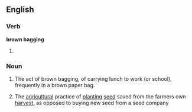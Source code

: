 ==English==

===Verb===
'''brown bagging''' 

# {{present participle of|brown bag}}

===Noun===
{{en-noun|sg=[[brown]] [[bagging]]|-}}

# The act of brown bagging, of carrying lunch to work (or school), frequently in a brown paper bag.
# {{agricultural}} The [[agricultural]] practice of [[planting]] [[seed]] saved from the farmers own [[harvest]], as opposed to buying new seed from a seed company